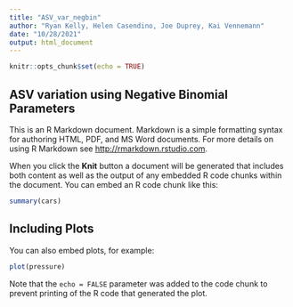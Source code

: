 ```yaml
---
title: "ASV_var_negbin"
author: "Ryan Kelly, Helen Casendino, Joe Duprey, Kai Vennemann"
date: "10/28/2021"
output: html_document
---
```


```r
knitr::opts_chunk$set(echo = TRUE)
```

## ASV variation using Negative Binomial Parameters



This is an R Markdown document. Markdown is a simple formatting syntax for authoring HTML, PDF, and MS Word documents. For more details on using R Markdown see <http://rmarkdown.rstudio.com>.

When you click the **Knit** button a document will be generated that includes both content as well as the output of any embedded R code chunks within the document. You can embed an R code chunk like this:

```r
summary(cars)
```

## Including Plots

You can also embed plots, for example:

```r
plot(pressure)
```

Note that the `echo = FALSE` parameter was added to the code chunk to prevent printing of the R code that generated the plot.
